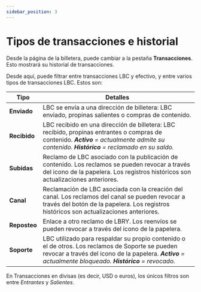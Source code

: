 ---
sidebar_position: 3
---

# Tipos de transacciones e historial

Desde la página de la billetera, puede cambiar a la pestaña **Transacciones**. Esto mostrará su historial de transacciones.

Desde aquí, puede filtrar entre transacciones LBC y efectivo, y entre varios tipos de transacciones LBC. Estos son:

| Tipo        | Detalles |
------------- | ---------------
| **Enviado** | LBC se envía a una dirección de billetera: LBC enviado, propinas salientes o compras de contenido.
| **Recibido** | LBC recibido en una dirección de billetera: LBC recibido, propinas entrantes o compras de contenido. ***Activo** = actualmente admite su contenido. **Histórico** = reclamado en su saldo.*  
| **Subidas** | Reclamo de LBC asociado con la publicación de contenido. Los reclamos se pueden revocar a través del icono de la papelera. Los registros históricos son actualizaciones anteriores.
| **Canal** | Reclamación de LBC asociada con la creación del canal. Los reclamos del canal se pueden revocar a través del botón de la papelera. Los registros históricos son actualizaciones anteriores.
| **Reposteo** | Enlace a otro reclamo de LBRY. Los reenvíos se pueden revocar a través del icono de la papelera.
| **Soporte** | LBC utilizado para respaldar su propio contenido o el de otros. Los reclamos de Soporte se pueden revocar a través del icono de la papelera. ***Activo** = actualmente bloqueado. **Histórico** = revocado.*

En Transacciones en divisas (es decir, USD o euros), los únicos filtros son entre *Entrantes* y *Salientes*.